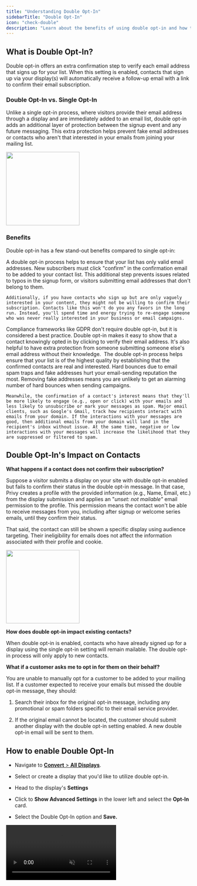 ```yaml
---
title: "Understanding Double Opt-In"
sidebarTitle: "Double Opt-In"
icon: "check-double"
description: "Learn about the benefits of using double opt-in and how to enable it for your business."
---
```


## What is Double Opt-In?

Double opt-in offers an extra confirmation step to verify each email address that signs up for your list. When this setting is enabled, contacts that sign up via your display(s) will automatically receive a follow-up email with a link to confirm their email subscription.

### Double Opt-In vs. Single Opt-In

Unlike a single opt-in process, where visitors provide their email address through a display and are immediately added to an email list, double opt-in adds an additional layer of protection between the signup event and any future messaging. This extra protection helps prevent fake email addresses or contacts who aren't that interested in your emails from joining your mailing list. 

<img height="200" src="/images/contact-management/single-vs-double-opt-in.png" />

### Benefits

Double opt-in has a few stand-out benefits compared to single opt-in: 

<AccordionGroup>
  <Accordion title="Higher Quality Leads" defaultOpen={false} icon="trophy-star">
    A double opt-in process helps to ensure that your list has only valid email addresses. New subscribers must click "confirm" in the confirmation email to be added to your contact list. This additional step prevents issues related to typos in the signup form, or visitors submitting email addresses that don't belong to them.

    Additionally, if you have contacts who sign up but are only vaguely interested in your content, they might not be willing to confirm their subscription. Contacts like this won't do you any favors in the long run. Instead, you'll spend time and energy trying to re-engage someone who was never really interested in your business or email campaigns. 
  </Accordion>

  <Accordion title="Proof of Consent" defaultOpen={false} icon="person-circle-check">
    Compliance frameworks like GDPR don't require double opt-in, but it is considered a best practice. Double opt-in makes it easy to show that a contact knowingly opted in by clicking to verify their email address. It's also helpful to have extra protection from someone submitting someone else's email address without their knowledge. 
  </Accordion>

  <Accordion title="Improved Deliverability" defaultOpen={false} icon="inbox">
    The double opt-in process helps ensure that your list is of the highest quality by establishing that the confirmed contacts are real and interested. Hard bounces due to email spam traps and fake addresses hurt your email-sending reputation the most. Removing fake addresses means you are unlikely to get an alarming number of hard bounces when sending campaigns.

    Meanwhile, the confirmation of a contact's interest means that they'll be more likely to engage (e.g., open or click) with your emails and less likely to unsubscribe or mark your messages as spam. Major email clients, such as Google's Gmail, track how recipients interact with emails from your domain. If the interactions with your messages are good, then additional emails from your domain will land in the recipient's inbox without issue. At the same time, negative or low interactions with your messages will increase the likelihood that they are suppressed or filtered to spam.
  </Accordion>
</AccordionGroup>

## Double Opt-In's Impact on Contacts

<Icon icon="circle-question" /> **What happens if a contact does not confirm their subscription?**

Suppose a visitor submits a display on your site with double opt-in enabled but fails to confirm their status in the double opt-in message. In that case, Privy creates a profile with the provided information (e.g., Name, Email, etc.) from the display submission and applies an "*unset: not mailable"* email permission to the profile. This permission means the contact won't be able to receive messages from you, including after signup or welcome series emails, until they confirm their status. 

That said, the contact can still be shown a specific display using audience targeting. Their ineligibility for emails does not affect the information associated with their profile and cookie.

<img height="200" src="/images/contact-management/unset-double-opt-in.png" />

<Icon icon="circle-question" /> **How does double opt-in impact existing contacts?**

When double opt-in is enabled, contacts who have already signed up for a display using the single opt-in setting will remain mailable. The double opt-in process will only apply to new contacts. 

<Icon icon="circle-question" /> **What if a customer asks me to opt in for them on their behalf?**

You are unable to manually opt for a customer to be added to your mailing list. If a customer expected to receive your emails but missed the double opt-in message, they should: 

1. Search their inbox for the original opt-in message, including any promotional or spam folders specific to their email service provider. 

2. If the original email cannot be located, the customer should submit another display with the double opt-in setting enabled. A new double opt-in email will be sent to them. 

## How to enable Double Opt-In

* Navigate to [**Convert** > **All Displays**](https://dashboard.privy.com/displays).

* Select or create a display that you'd like to utilize double opt-in. 

* Head to the display's **Settings**

* Click to **Show Advanced Settings** in the lower left and select the **Opt-In** card.

* Select the Double Opt-In option and **Save.**

<video autoPlay muted loop playsInline className="enable-double-opt-in" src="/images/contact-management/enable-double-opt-in.mp4" />

Contacts that sign up via this display will now go through the double opt-in process.

## Review your Double Opt-In Email

To review the double opt-in email and confirmation page that your contacts will see: 

* Click on your Business Name in the upper right corner of your Dashboard and select **Business Settings** from the dropdown menu.

* Navigate to the [**Double Opt-In**](https://dashboard.privy.com/settings/double-opt-in) page under *Email Settings*.

<img height="200" src="/images/contact-management/double-opt-in-email.png" />

<Note>
  The logo, font, and colors used for these pieces of content are determined by your [brand settings](https://privy.helpscoutdocs.com/article/174-manage-your-company-branding). No additional customizations are available for the double opt-in email and page at this time.
</Note>

## Best Practices

### Thank You Page

If double opt-in is active, it's best practice for your display's Thank You Page to remind your contacts to check their inbox for an opt-in email. Make the reminder clear, concise, and action-oriented.

<img height="200" src="/images/contact-management/double-opt-in-thank-you-page.png" />